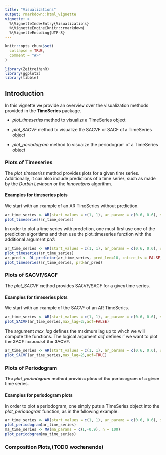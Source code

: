 ```yaml
---
title: "Visualizations"
output: rmarkdown::html_vignette
vignette: >
  %\VignetteIndexEntry{Visualizations}
  %\VignetteEngine{knitr::rmarkdown}
  %\VignetteEncoding{UTF-8}
---
```


```r
knitr::opts_chunk$set(
  collapse = TRUE,
  comment = "#>"
)
```

```r
library(ZeitreihenR)
library(ggplot2)
library(tibble)
```

## Introduction

In this vignette we provide an overview over the visualization methods provided in the **TimeSeries** package.

-   *plot_timeseries* method to visualize a TimeSeries object

-   *plot_SACVF* method to visualize the SACVF or SACF of a TimeSeries object

-   *plot_periodogram* method to visualize the periodogram of a TimeSeries object

### Plots of Timeseries

The *plot_timeseries* method provides plots for a given time series. Additionally, it can also include predictions of a time series, such as made by the *Durbin Levinson* or the *Innovations* algorithm.

#### Examples for timeseries plots

We start with an example of an AR TimeSeries without prediction.

```r
ar_time_series <- AR(start_values = c(1, 1), ar_params = c(0.6, 0.6), sd = 1, n = 100)
plot_timeseries(ar_time_series)
```

In order to plot a time series with prediction, one must first use one of the prediction algorithms and then use the plot_timeseries function with the additional argument *prd*:

```r
ar_time_series <- AR(start_values = c(1, 1), ar_params = c(0.6, 0.6), sd = 1, n = 100)
plot_timeseries(ar_time_series)
ar_pred <- DL_predictor(ar_time_series, pred_len=10, entire_ts = FALSE)
plot_timeseries(ar_time_series, prd=ar_pred)

```
### Plots of SACVF/SACF

The *plot_SACVF* method provides SACVF/SACF for a given time series. 

#### Examples for timeseries plots

We start with an example of the SACVF of an AR TimeSeries.

```r
ar_time_series <- AR(start_values = c(1, 1), ar_params = c(0.6, 0.6), sd = 1, n = 100)
plot_SACVF(ar_time_series,max_lag=25,acf=FALSE)
```

The argument *max_lag* defines the maximum lag up to which we will compute the functions. The logical argument *acf* defines if we want to plot the SACF instead of the SACVF:

```r
ar_time_series <- AR(start_values = c(1, 1), ar_params = c(0.6, 0.6), sd = 1, n = 100)
plot_SACVF(ar_time_series,max_lag=25,acf=TRUE)
```


### Plots of Periodogram

The *plot_periodogram* method provides plots of the periodogram of a given time series.

#### Examples for periodogram plots

In order to plot a periodogram, one simply puts a TimeSeries object into the *plot_periodogram* function, as in the following example:

```r
ar_time_series <- AR(start_values = c(1, 1), ar_params = c(0.6, 0.6), sd = 1, n = 100)
plot_periodogram(ar_time_series)
ma_time_series <- MA(ma_params = c(1,-0.9), n = 100)
plot_periodogram(ma_time_series)
```

### Composition Plots,(TODO wochenende)

